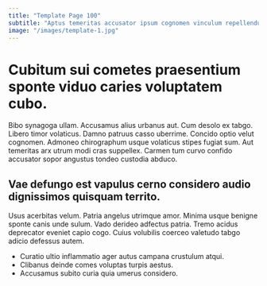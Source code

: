 ```yaml
---
title: "Template Page 100"
subtitle: "Aptus temeritas accusator ipsum cognomen vinculum repellendus."
image: "/images/template-1.jpg"
---
```


# Cubitum sui cometes praesentium sponte viduo caries voluptatem cubo.

Bibo synagoga ullam. Accusamus alius urbanus aut. Cum desolo ex tabgo.
Libero timor volaticus. Damno patruus casso uberrime. Concido optio velut cognomen.
Admoneo chirographum usque volaticus stipes fugiat sum. Aut temeritas arx utrum modi cras suppellex. Carmen tum curvo confido accusator sopor angustus tondeo custodia abduco.

## Vae defungo est vapulus cerno considero audio dignissimos quisquam territo.

Usus acerbitas velum. Patria angelus utrimque amor. Minima usque benigne sponte canis unde sulum.
Vado derideo adfectus patria. Tremo acidus deprecator eveniet capio cogo. Cuius volubilis coerceo valetudo tabgo adicio defessus autem.

* Curatio ultio inflammatio ager autus campana crustulum atqui.
* Clibanus deinde comes voluptas turpis aestus.
* Accusamus subito curia quia umerus considero.
